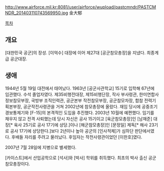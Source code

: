 http://www.airforce.mil.kr:8081/user/airforce/wupload/pastcmndr/PASTCMNDR_201403110743569950.jpg
金大郁

[[목차]]
== 개요 ==
[대한민국 공군]의 장성. [이억수] 대장에 이어 제27대 [공군참모총장]을 지냈다. 최종계급 공군대장.

== 생애 ==
1944년 5월 19일 대전에서 태어났다. 1963년 [공군사관학교] 15기로 입학해 67년에 임관했다. 수석 졸업자였다. 제35비행전대장, 제15비행단장, 작사 부사령관, 한미연합사 정보참모부장, 국방부 조직인력관, 공군본부 작전참모부장, 공군참모차장, 합참 전력기획본부장, 공군작전사령관을 거쳐 2002년에 참모총장에 올랐다. 재임 당시에 공중조기경보통제기와 [F-15]의 본격적인 도입을 추진했다. 2003년 10월에 예편했다. 임기를 채우지 않고 전격 사퇴했는데 당시 자신은 공사 15기이고 [육군참모총장]인 [남재준] 대장[* 육사 25기로 공사 17기에 상당.]이나 [해군참모총장]인 [문정일] 제독[* 해사 23기로 공사 17기에 상당한다.]보다 2년이나 높아 공군의 [인사적체]가 심하단 판단에서였다. 후배들 자리를 주려고 물러났다. 후임자는 작전사령관이었던 [이한호]였다.

2007년 7월 28일에 지병으로 별세했다.

[카이스트]에서 산업공학으로 [석사]와 [박사] 학위를 취득했다. 최초의 박사 출신 공군참모총장이다.
